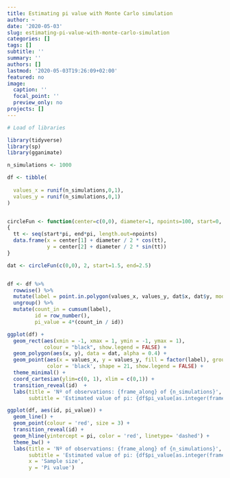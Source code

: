 ```yaml
---
title: Estimating pi value with Monte Carlo simulation
author: ~
date: '2020-05-03'
slug: estimating-pi-value-with-monte-carlo-simulation
categories: []
tags: []
subtitle: ''
summary: ''
authors: []
lastmod: '2020-05-03T19:26:09+02:00'
featured: no
image: 
  caption: ''
  focal_point: ''
  preview_only: no
projects: []
--- 
```


```r

# Load of libraries

library(tidyverse)
library(sp)
library(gganimate)
```


```r


n_simulations <- 1000

df <- tibble(
  
  values_x = runif(n_simulations,0,1),
  values_y = runif(n_simulations,0,1)
)


circleFun <- function(center=c(0,0), diameter=1, npoints=100, start=0, end=2)
{
  tt <- seq(start*pi, end*pi, length.out=npoints)
  data.frame(x = center[1] + diameter / 2 * cos(tt), 
             y = center[2] + diameter / 2 * sin(tt))
}

dat <- circleFun(c(0,0), 2, start=1.5, end=2.5)


df <- df %>%
  rowwise() %>%
  mutate(label = point.in.polygon(values_x, values_y, dat$x, dat$y, mode.checked=FALSE)) %>%
  ungroup() %>%
  mutate(count_in = cumsum(label),
         id = row_number(),
         pi_value = 4*(count_in / id))
```



```r
ggplot(df) +
  geom_rect(aes(xmin = -1, xmax = 1, ymin = -1, ymax = 1), 
            colour = "black", show.legend = FALSE) +
  geom_polygon(aes(x, y), data = dat, alpha = 0.4) +
  geom_point(aes(x = values_x, y = values_y, fill = factor(label), group=id), 
             color = 'black', shape = 21, show.legend = FALSE) +
  theme_minimal() +
  coord_cartesian(ylim=c(0, 1), xlim = c(0,1)) +
  transition_reveal(id)  +
  labs(title = 'Nº of observations: {frame_along} of {n_simulations}',
       subtitle = 'Estimated value of pi: {df$pi_value[as.integer(frame_along)]}')
```

```r
ggplot(df, aes(id, pi_value)) +
  geom_line() +
  geom_point(colour = 'red', size = 3) +
  transition_reveal(id) +
  geom_hline(yintercept = pi, color = 'red', linetype= 'dashed') +
  theme_bw() +
  labs(title = 'Nº of observations: {frame_along} of {n_simulations}',
       subtitle = 'Estimated value of pi: {df$pi_value[as.integer(frame_along)]}',
       x = 'Sample size',
       y = 'Pi value')
```


